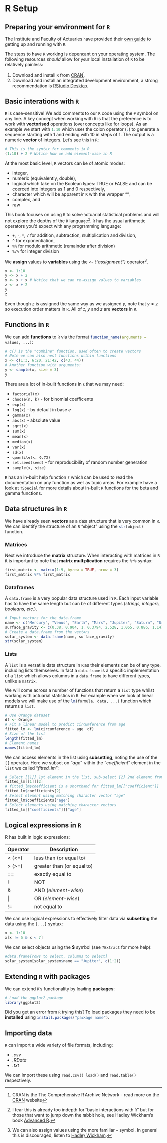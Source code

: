 # R Setup

## Preparing your environment for `R`

The Institute and Faculty of Actuaries have provided their [own guide](https://www.actuaries.org.uk/system/files/field/document/R-Guide_technical.pdf) to getting up and running with `R`.

The steps to have `R` working is dependant on your operating system. The following resources _should_ allow for your local installation of `R` to be relatively painless:

1. Download and install `R` from [CRAN](https://cran.rstudio.com/)^[CRAN is the The Comprehensive R Archive Network - read more on the [CRAN](https://cran.rstudio.com/) website].
2. Download and install an integrated development environment, a strong recommendation is [RStudio Desktop](https://rstudio.com/products/rstudio/download/#download).

## Basic interations with `R`

`R` is case-sensitive! We add comments to our `R` code using the `#` symbol on any line. A key concept when working with `R` is that the preference is to work with **vectorised** operations (over concepts like for loops). As an example we start with `1:10`{.R} which uses the colon operator (`:`{.R}) to generate a sequence starting with 1 and ending with 10 in steps of 1. The output is a numeric **vector** of integers. Let's see this in `R`:

```r
# This is the syntax for comments in R
(1:10) + 2 # Notice how we add element-wise in R
```

At the most basic level, `R` vectors can be of atomic modes:

- integer,
- numeric (equivalently, double),
- logical which take on the Boolean types: TRUE or FALSE and can be coerced into integers as 1 and 0 respectively,
- character which will be apparent in `R` with the wrapper "",
- complex, and
- raw

This book focuses on using `R` to solve actuarial statistical problems and will not explore the depths of the `R` language^[I fear this is already too indepth for "basic interactions with `R`" but for those that want to jump down the rabbit hole, see Hadley Wickham's book [Advanced R](https://adv-r.hadley.nz/).]. 
`R` has the usual arithmetic operators you'd expect with any programming language:

- `+`, `-`, `*`, `/` for addition, subtraction, multiplication and division,
- `^` for exponentiation,
- `%%` for modulo arithmetic (remainder after division)
- `%/%` for integer division

We **assign** values to **variables** using the `<-` *("assignment")* operator^[We can also assign values using the more familiar `=` symbol. In general this is discouraged, listen to [Hadley Wickham](https://style.tidyverse.org/syntax.html#assignment-1).].

```r
x <- 1:10
y <- x + 2
x <- x + x # Notice that we can re-assign values to variables
z <- x + 2
y
z
```

Even though $z$ is assigned the same way as we assigned $y$, note that $y \neq z$ so execution order matters in `R`. All of $x$, $y$ and $z$ are **vectors** in `R`.

## Functions in `R`

We can add **functions** to `R` via the format `function_name(arguments = values, ...)`{.R}:

```r
# c() is the "combine" function, used often to create vectors
# Note we can also nest functions within functions
x <- c(1:3, 6:20, 21:42, c(43, 44))
# Another function with arguments:
y <- sample(x, size = 3)
y
```

There are a lot of in-built functions in `R` that we may need:

- `factorial(x)`
- `choose(n, k)` - for binomial coefficients
- `exp(x)`
- `log(x)` - by default in base $e$
- `gamma(x)`
- `abs(x)` - absolute value
- `sqrt(x)`
- `sum(x)`
- `mean(x)`
- `median(x)`
- `var(x)`
- `sd(x)`
- `quantile(x, 0.75)`
- `set.seed(seed)` - for reproducibility of random number generation
- `sample(x, size)`

`R` has an in-built help function `?`{.R} which can be used to read the documentation on any function as well as topic areas. For example have a look at `?Special`{.R} for more details about in-built `R` functions for the beta and gamma functions.

## Data structures in `R`

We have already seen **vectors** as a data structure that is very common in `R`. We can identify the structure of an `R` "object" using the `str(object)`{.R} function.

### Matrices {-}

Next we introduce the **matrix** structure. When interacting with matrices in `R` it is important to note that **matrix multiplication** requires the `%*%` syntax:

```r
first_matrix <- matrix(1:9, byrow = TRUE, nrow = 3)
first_matrix %*% first_matrix
```

### Dataframes {-}

A `data.frame` is a very popular data structure used in `R`. Each input variable has to have the same length but can be of different types (*strings, integers, booleans, etc.*).

```r
# Input vectors for the data.frame
name <- c("Mercury", "Venus", "Earth", "Mars", "Jupiter", "Saturn", "Uranus", "Neptune")
surface_gravity <- c(0.38, 0.904, 1, 0.3794, 2.528, 1.065, 0.886, 1.14)
# Create a data.frame from the vectors
solar_system <- data.frame(name, surface_gravity)
str(solar_system)
```

### Lists {-}

A `list` is a versatile data structure in `R` as their elements can be of any type, including lists themselves. In fact a `data.frame` is a specific implementation of a `list` which allows columns in a `data.frame` to have different types, unlike a `matrix`.

We will come across a number of functions that return a `list` type whilst working with actuarial statistics in `R`. For example when we look at linear models we will make use of the `lm(formula, data, ...)`{.R} function which returns a `list`. 

```r
# Use Orange dataset
df <- Orange
# Fit a linear model to predict circumference from age
fitted_lm <- lm(circumference ~ age, df)
# Size of the list
length(fitted_lm)
# Element names
names(fitted_lm)
```

We can access elements in the list using **subsetting**, noting the use of the `[[` operator. Here we subset on "_age_"  within the "_coefficient_" element in the `list` we called "_fitted_lm_":

```r
# Select [[1]] 1st element in the list, sub-select [2] 2nd element from that
fitted_lm[[1]][2] 
# fitted_lm$coefficient is a shorthand for fitted_lm[["coefficient"]] 
fitted_lm$coefficients[2] 
# Select element using matching character vector "age"
fitted_lm$coefficients["age"]
# Select elements using matching character vectors
fitted_lm[["coefficients"]]["age"]
```

## Logical expressions in `R`

R has built in logic expressions:

| Operator | Description |
|-|-|
| < (<=) | less than (or equal to) |
| > (>=) | greater than (or equal to) |
| == | exactly equal to |
| ! | NOT |
| & | AND (*element-wise*) |
| \| | OR (*element-wise*) |
| != | not equal to |

We can use logical expressions to effectively filter data via **subsetting** the data using the `[...]`{.R} syntax:

```r
x <- 1:10
x[x != 5 & x < 7]
```

We can select objects using the **\$** symbol (see `?Extract`{.R} for more help):

```r
#data.frame[rows to select, columns to select]
solar_system[solar_system$name == "Jupiter", c(1:2)]
```

## Extending `R` with packages

We can extend `R`'s functionality by loading **packages**:

```r
# Load the ggplot2 package
library(ggplot2)
```

Did you get an error from `R` trying this? To load packages they need to be **installed** using `install.packages("package name")`{.R}.

## Importing data

`R` can import a wide variety of file formats, including:

- _.csv_
- _.RData_
- _.txt_

We can import these using `read.csv()`, `load()` and `read.table()` respectively.